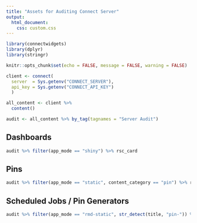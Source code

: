 ```yaml
---
title: "Assets for Auditing Connect Server"
output: 
  html_document:
    css: custom.css
---
```




```r
library(connectwidgets)
library(dplyr)
library(stringr)

knitr::opts_chunk$set(echo = FALSE, message = FALSE, warning = FALSE)

client <- connect(
  server  = Sys.getenv("CONNECT_SERVER"),
  api_key = Sys.getenv("CONNECT_API_KEY")
  )

all_content <- client %>%
  content()

audit <- all_content %>% by_tag(tagnames = "Server Audit")
```

## Dashboards
```r
audit %>% filter(app_mode == "shiny") %>% rsc_card
```


## Pins
```r
audit %>% filter(app_mode == "static", content_category == "pin") %>% rsc_grid
```

## Scheduled Jobs / Pin Generators
```r
audit %>% filter(app_mode == "rmd-static", str_detect(title, "pin-")) %>% rsc_card()
```

